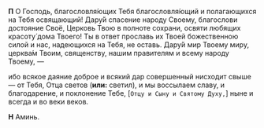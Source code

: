 **П** О Господь, благословля́ющих Тебя благословля́ющий и полагающихся на Тебя освящающий! Дару́й спасение народу Своему, благослови достояние Своё, Церковь Твою в полноте сохрани, освяти любящих красоту́ дома Твоего! Ты в ответ прославь их Твоей божественною силой и нас, надеющихся на Тебя, не оставь. Дару́й мир Твоему миру, церква́м Твоим, священству, нашим правителям и всему народу Твоему, —

ибо всякое даяние доброе и всякий дар совершенный нисходит свыше — от Тебя, Отца светов (**или:** светил), и мы воссылаем славу, и благодарение, и поклонение Тебе, <R>[</R>`Отцу и Сыну и Святому Духу,`<R>]</R> ныне и всегда и во веки веков.

**Н** Аминь.
